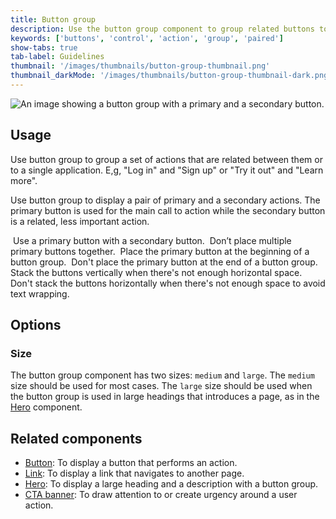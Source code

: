 ```yaml
---
title: Button group
description: Use the button group component to group related buttons together.
keywords: ['buttons', 'control', 'action', 'group', 'paired']
show-tabs: true
tab-label: Guidelines
thumbnail: '/images/thumbnails/button-group-thumbnail.png'
thumbnail_darkMode: '/images/thumbnails/button-group-thumbnail-dark.png'
---
```


![An image showing a button group with a primary and a secondary button.](https://github.com/primer/brand/assets/6951037/3b8d5346-31d5-4820-baaf-056d9063f203)

## Usage

Use button group to group a set of actions that are related between them or to a single application. E,g, "Log in" and "Sign up" or "Try it out" and "Learn more".

Use button group to display a pair of primary and a secondary actions. The primary button is used for the main call to action while the secondary button is a related, less important action.

<DoDontContainer>
  <Do>
    <img src="https://github.com/primer/brand/assets/6951037/c69ae38e-819b-4e03-9b92-665a479f188a" alt="" />
    <Caption>Use a primary button with a secondary button.</Caption>
  </Do>
  <Dont>
    <img src="https://github.com/primer/brand/assets/6951037/c4c5c0de-2a46-4dbb-802a-0a6739d31d3a" alt="" />
    <Caption>Don’t place multiple primary buttons together.</Caption>
  </Dont>
</DoDontContainer>

<DoDontContainer>
  <Do>
    <img src="https://github.com/primer/brand/assets/6951037/9918ba9b-57ea-4a32-b51b-2460554900a9" alt="" />
    <Caption>Place the primary button at the beginning of a button group.</Caption>
  </Do>
  <Dont>
    <img src="https://github.com/primer/brand/assets/6951037/cb151d26-2597-45e7-b271-62d64c3c292d" alt="" />
    <Caption>Don't place the primary button at the end of a button group.</Caption>
  </Dont>
</DoDontContainer>

<DoDontContainer>
  <Do>
    <img src="https://github.com/primer/brand/assets/6951037/97f95652-8802-418a-bf4b-7d9800c038fc" alt="" />
    <Caption>Stack the buttons vertically when there's not enough horizontal space.</Caption>
  </Do>
  <Dont>
    <img src="https://github.com/primer/brand/assets/6951037/ef165552-94e1-4377-a9db-d8e9355af4eb" alt="" />
    <Caption>Don't stack the buttons horizontally when there's not enough space to avoid text wrapping.</Caption>
  </Dont>
</DoDontContainer>

## Options

### Size

The button group component has two sizes: `medium` and `large`. The `medium` size should be used for most cases. The `large` size should be used when the button group is used in large headings that introduces a page, as in the [Hero](/components/Hero) component.

## Related components

- [Button](/components/Button): To display a button that performs an action.
- [Link](/components/Link): To display a link that navigates to another page.
- [Hero](/components/Hero): To display a large heading and a description with a button group.
- [CTA banner](/components/CTABanner): To draw attention to or create urgency around a user action.
